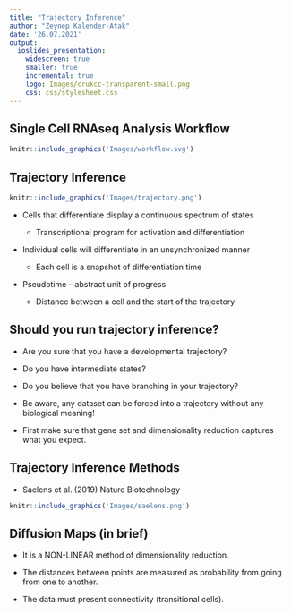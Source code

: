```yaml
---
title: "Trajectory Inference"
author: "Zeynep Kalender-Atak"
date: '26.07.2021'
output:
  ioslides_presentation:
    widescreen: true
    smaller: true
    incremental: true 
    logo: Images/crukcc-transparent-small.png
    css: css/stylesheet.css
---
```


## Single Cell RNAseq Analysis Workflow

```r
knitr::include_graphics('Images/workflow.svg')
```

## Trajectory Inference 

```r
knitr::include_graphics('Images/trajectory.png')
```

* Cells that differentiate display a continuous spectrum of states
  
  + Transcriptional program for activation and differentiation
  
* Individual cells will differentiate in an unsynchronized manner
  
  + Each cell is a snapshot of differentiation time
  
* Pseudotime – abstract unit of progress

  + Distance between a cell and the start of the trajectory
  
## Should you run trajectory inference? 

* Are you sure that you have a developmental trajectory?

* Do you have intermediate states?

* Do you believe that you have branching in your trajectory?

* Be aware, any dataset can be forced into a trajectory without any biological meaning!

* First make sure that gene set and dimensionality reduction captures what you expect. 

## Trajectory Inference Methods

* Saelens et al. (2019) Nature Biotechnology

```r
knitr::include_graphics('Images/saelens.png')
```

## Diffusion Maps (in brief)

* It is a NON-LINEAR method of dimensionality reduction.

* The distances between points are measured as probability from going from one to another.

* The data must present connectivity (transitional cells).

